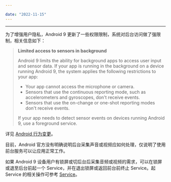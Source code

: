 ```yaml
---

date: "2022-11-15"
---
```


<Title>为什么 Android 9 应用锁屏或切后台后采集音视频无效？</Title>



---

为了增强用户隐私，Android 9 更新了一些权限限制，系统对后台访问做了强限制，相关信息如下：

> **Limited access to sensors in background**
>
> Android 9 limits the ability for background apps to access user input and sensor data. If your app is running in the background on a device running Android 9, the system applies the following restrictions to your app:
> - Your app cannot access the microphone or camera.
> - Sensors that use the continuous reporting mode, such as accelerometers and gyroscopes, don't receive events.
> - Sensors that use the on-change or one-shot reporting modes don't receive events.
>
> If your app needs to detect sensor events on devices running Android 9, use a foreground service.

详见 [Android 行为变更](https://developer.android.com/about/versions/pie/android-9.0-changes-all#privacy-changes-all)。


目前，Android 官方没有明确说明后台采集声音或视频应如何处理，仅说明了使用前台服务可以让应用正常工作。

如果 Android 9 设备用户有锁屏或切后台后采集音频或视频的需求，可以在锁屏或退至后台前起一个 Service，并在退出锁屏或返回前台前终止 Service。起 Service 的相关操作可参考 [Service](https://developer.android.com/reference/android/app/Service)。
